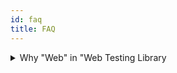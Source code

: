 ```yaml
---
id: faq
title: FAQ
---
```


<details>

<summary>Why "Web" in "Web Testing Library</summary>

This library implements testing utilities that are used on different runtimes
implementing the
[Minimum Common Web Platform API](https://proposal-common-min-api.deno.dev/) (or
parts of it). This includes browsers, Node.js, Deno, React Native and others
(the [runtime keys](https://runtime-keys.proposal.wintercg.org/#react-native)
contains known runtimes). The name is born out of pragmatism. A more precise
name would be "Web-interoperable runtimes Testing Library".

</details>
